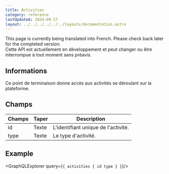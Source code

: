```yaml
---
title: Activities
category: reference
lastUpdated: 2024-09-17
layout: ../../../../../../layouts/documentation.astro
---
```



<Aside type="note" title="Translation in progress">
    This page is currently being translated into French. Please check back later for the completed version.
</Aside>

<Aside type="caution" title="Clause de non-responsabilité">
    Cette API est actuellement en développement et peut changer ou être interrompue à tout moment sans préavis.
</Aside>

## Informations
Ce point de terminaison donne accès aux activités se déroulant sur la plateforme.

## Champs

<table>
    <thead>
    <tr>
        <th>Champs</th>
        <th>Taper</th>
        <th>Description</th>
    </tr>
    </thead>
    <tbody>
    <tr>
        <td>id</td>
        <td>Texte</td>
        <td>L'identifiant unique de l'activité.</td>
    </tr>
    <tr>
        <td>type</td>
        <td>Texte</td>
        <td>Le type d'activité.</td>
    </tr>
    </tbody>
</table>

## Example
<GraphQLExplorer query={`{
    activities {
        id
        type
    }
}`}/>
